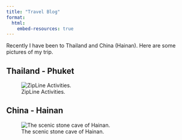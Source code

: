 ```yaml
---
title: "Travel Blog"
format:
  html:
    embed-resources: true
---
```

Recently I have been to Thailand and China (Hainan). Here are some pictures of my trip.

## Thailand - Phuket

![ZipLine Activities.](images/phuketzipline.jpg){fig-align="center"}

## China - Hainan

![The scenic stone cave of Hainan.](images/stone_Cave.jpg){fig-align="center"}
